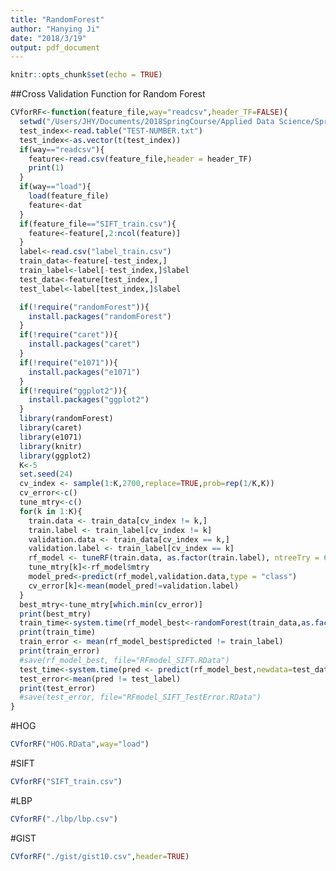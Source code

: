 ```yaml
---
title: "RandomForest"
author: "Hanying Ji"
date: "2018/3/19"
output: pdf_document
---
```


```r
knitr::opts_chunk$set(echo = TRUE)
```

##Cross Validation Function for Random Forest
```r
CVforRF<-function(feature_file,way="readcsv",header_TF=FALSE){
  setwd("/Users/JHY/Documents/2018SpringCourse/Applied Data Science/Spring2018-Project3-Group1/output")
  test_index<-read.table("TEST-NUMBER.txt")
  test_index<-as.vector(t(test_index))
  if(way=="readcsv"){
    feature<-read.csv(feature_file,header = header_TF)
    print(1)
  }
  if(way=="load"){
    load(feature_file)
    feature<-dat
  }
  if(feature_file=="SIFT_train.csv"){
    feature<-feature[,2:ncol(feature)]
  }
  label<-read.csv("label_train.csv")
  train_data<-feature[-test_index,]
  train_label<-label[-test_index,]$label
  test_data<-feature[test_index,]
  test_label<-label[test_index,]$label

  if(!require("randomForest")){
    install.packages("randomForest")
  }
  if(!require("caret")){
    install.packages("caret")
  }
  if(!require("e1071")){
    install.packages("e1071")
  }
  if(!require("ggplot2")){ 
    install.packages("ggplot2")
  }
  library(randomForest)
  library(caret)
  library(e1071)
  library(knitr)
  library(ggplot2)
  K<-5
  set.seed(24)
  cv_index <- sample(1:K,2700,replace=TRUE,prob=rep(1/K,K))
  cv_error<-c()
  tune_mtry<-c()
  for(k in 1:K){
    train.data <- train_data[cv_index != k,]
    train.label <- train_label[cv_index != k]
    validation.data <- train_data[cv_index == k,]
    validation.label <- train_label[cv_index == k]
    rf_model <- tuneRF(train.data, as.factor(train.label), ntreeTry = 600, stepFactor=1.5, improve=1e-5,doBest=TRUE)
    tune_mtry[k]<-rf_model$mtry
    model_pred<-predict(rf_model,validation.data,type = "class")
    cv_error[k]<-mean(model_pred!=validation.label)
  }
  best_mtry<-tune_mtry[which.min(cv_error)]
  print(best_mtry)
  train_time<-system.time(rf_model_best<-randomForest(train_data,as.factor(train_label),mtry=best_mtry,ntree=600))
  print(train_time)
  train_error <- mean(rf_model_best$predicted != train_label)
  print(train_error)
  #save(rf_model_best, file="RFmodel_SIFT.RData")
  test_time<-system.time(pred <- predict(rf_model_best,newdata=test_data,type="class"))
  test_error<-mean(pred != test_label)
  print(test_error)
  #save(test_error, file="RFmodel_SIFT_TestError.RData")
}
```

#HOG
```r
CVforRF("HOG.RData",way="load")
```

#SIFT
```r
CVforRF("SIFT_train.csv")
```

#LBP
```r
CVforRF("./lbp/lbp.csv")
```

#GIST
```r
CVforRF("./gist/gist10.csv",header=TRUE)
```
